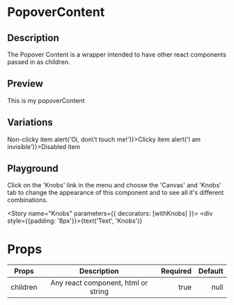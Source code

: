 
<Meta title="PopoverContent" component={PopoverContent} />

# PopoverContent

## Description

The Popover Content is a wrapper intended to have other react components passed in as children.

## Preview

<Preview>
  <Story name="Default">
    <PopoverContent borderRadius="small">
      <div style={{padding: '8px'}}>This is my popoverContent</div>
    </PopoverContent>
  </Story>
</Preview>

## Variations

<Story name="List">
  <PopoverContent>
    <List>
      <ListItem>Non-clicky item</ListItem>
      <ListItem onClick={() => alert('Oi, don\'t touch me!')}>Clicky item</ListItem>
      <ListItem disabled onClick={() => alert('I am invisible')}>Disabled item</ListItem>
    </List>
  </PopoverContent>
</Story>

## Playground

Click on the 'Knobs' link in the menu and choose the 'Canvas' and 'Knobs' tab to change the appearance of this component and to see all it's different combinations.

<Story name="Knobs" parameters={{ decorators: [withKnobs] }}>
  <PopoverContent><div style={{padding: '8px'}}>{text('Text', 'Knobs')}</div></PopoverContent>
</Story>

# Props

| Props         | Description                         | Required | Default |
| ------------- |:-----------------------------------:| --------:| -------:|
| children      | Any react component, html or string | true     | null|   |
